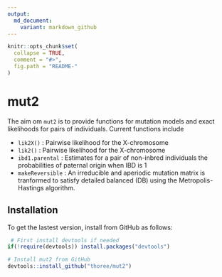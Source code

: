 ---
output:
  md_document:
    variant: markdown_github
---

<!-- README.md is generated from README.Rmd. Please edit that file -->

```{r, echo = FALSE}
knitr::opts_chunk$set(
  collapse = TRUE,
  comment = "#>",
  fig.path = "README-"
)
```

# mut2

The aim om `mut2` is to provide functions for mutation models and exact likelihoods for pairs of individuals. Current functions include

* `lik2X()` : Pairwise likelihood for the X-chromosome
* `lik2()` : Pairwise likelihood for the X-chromosome
* `ibd1.parental` : Estimates for a pair of non-inbred individuals the probabilities of paternal origin when IBD is 1
* `makeReversible` : An irreducible and aperiodic mutation matrix
is tranformed to satisfy detailed balanced (DB) using the Metropolis-Hastings algorithm.

## Installation

To get the lastest version, install from GitHub as follows:

```{r, eval = FALSE}
 # First install devtools if needed
if(!require(devtools)) install.packages("devtools")

# Install mut2 from GitHub
devtools::install_github("thoree/mut2")
```

